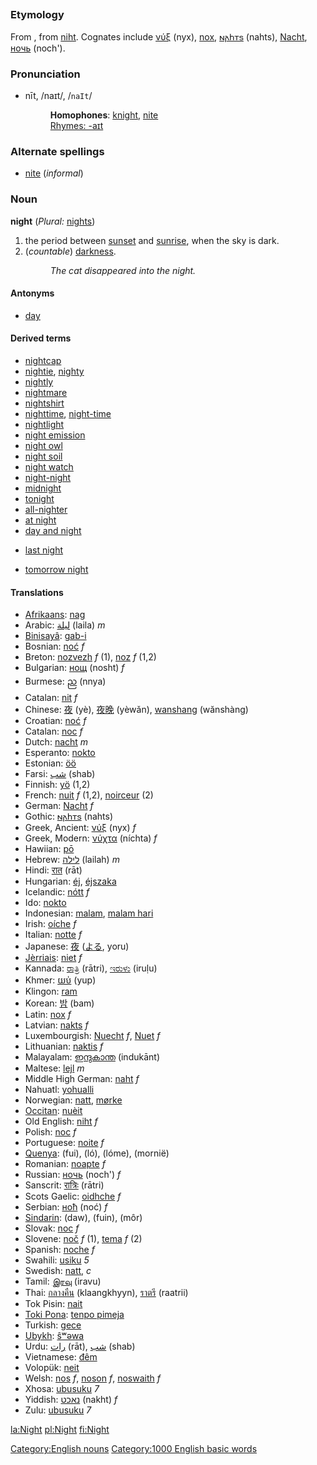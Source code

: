 =={{en}}==
[[Category:English nouns]]
===Etymology===
From {{enm}}, from {{ang}} [[niht]]. Cognates include {{grc}} [[νύξ]] (nyx), {{la}} [[nox]], {{got}} [[𐌽𐌰𐌷𐍄𐍃]] (nahts), {{de}} [[Nacht]], {{ru}} [[ночь]] (noch').
===Pronunciation===
*nīt, /naɪt/, /<tt>naIt</tt>/
*:'''Homophones''': [[knight]], [[nite]]
*:[[Rhymes:English:-aɪt|Rhymes: -aɪt]]

===Alternate spellings===
*[[nite]] (''informal'')

===Noun===
'''night''' (''Plural:'' [[nights]])

#the period between [[sunset]] and [[sunrise]], when the sky is dark.
#(''countable'') [[darkness]].
#:''The cat disappeared into the night.''

====Antonyms====
*[[day]]

====Derived terms====
*[[nightcap]]
*[[nightie]], [[nighty]]
*[[nightly]]
*[[nightmare]]
*[[nightshirt]]
*[[nighttime]], [[night-time]]
*[[nightlight]]
*[[night emission]]
*[[night owl]]
*[[night soil]]
*[[night watch]]
*[[night-night]]
*[[midnight]]
*[[tonight]]
*[[all-nighter]]
*[[at night]]
*[[day and night]]
<!--*[[Friday night]]-->
*[[last night]]
<!--*[[Monday night]]-->
<!--*[[Saturday night]]-->
<!--*[[Sunday night]]-->
<!--*[[Thursday night]]-->
*[[tomorrow night]]
<!--*[[Tuesday night]]-->
<!--*[[Wednesday night]]-->
<!--*[[yesterday night]]-->

====Translations====
*[[Afrikaans]]: [[nag]]
*Arabic: [[ليلة]] (laila) ''m''
*[[Binisayâ]]: [[gab-i]]
*Bosnian: [[noć]] ''f''
*Breton: [[nozvezh]] ''f'' (1), [[noz]] ''f'' (1,2)
*Bulgarian: [[нощ]] (nosht) ''f''
*Burmese: [[ည]] (nnya)
*Catalan: [[nit]] ''f''
*Chinese: [[夜]] (yè), [[夜晚]] (yèwǎn), [[wanshang]] (wănshàng)
*Croatian: [[noć]] ''f''
*Catalan: [[noc]] ''f''
*Dutch: [[nacht]] ''m''
*Esperanto: [[nokto]]
*Estonian: [[öö]]
*Farsi: [[شب]] (shab)
*Finnish: [[yö]] (1,2)
*French: [[nuit]] ''f'' (1,2), [[noirceur]] (2)
*German: [[Nacht]] ''f''
*Gothic: [[𐌽𐌰𐌷𐍄𐍃]] (nahts)
*Greek, Ancient: [[νύξ]] (nyx) ''f''
*Greek, Modern: [[νύχτα]] (níchta) ''f''
*Hawiian: [[pō]]
*Hebrew: [[לילה]] (lailah) ''m''
*Hindi: [[रात]] (rāt)
*Hungarian: [[éj]], [[éjszaka]]
*Icelandic: [[nótt]] ''f''
*Ido: [[nokto]]
*Indonesian: [[malam]], [[malam hari]]
*Irish: [[oíche]] ''f''
*Italian: [[notte]] ''f''
*Japanese: [[夜]] ([[よる]], yoru)
*[[Jèrriais]]:  [[niet]] ''f''
*Kannada: [[ರಾತ್ರಿ]] (rātri), [[ಇರುಳು]] (iruḷu)
*Khmer: [[យប់]] (yup)
*Klingon: [[ram]]
*Korean: [[밤]] (bam)
*Latin: [[nox]] ''f''
*Latvian: [[nakts]] ''f''
*Luxembourgish: [[Nuecht]] ''f'', [[Nuet]] ''f''
*Lithuanian: [[naktis]] ''f''
*Malayalam: [[ഇന്ദുകാന്ത]] (indukānt)
*Maltese: [[lejl]] ''m''
*Middle High German: [[naht]] ''f''
*Nahuatl: [[yohualli]]
*Norwegian: [[natt]], [[mørke]]
*[[Occitan]]: [[nuèit]]
*Old English: [[niht]] ''f''
*Polish: [[noc]] ''f''
*Portuguese: [[noite]] ''f''
*[[Quenya]]: (fui), (ló), (lóme), (mornië)
*Romanian: [[noapte]] ''f''
*Russian: [[ночь]] (noch') ''f''
*Sanscrit: [[रात्रिः]] (rātri)
*Scots Gaelic: [[oidhche]] ''f''
*Serbian: [[ноћ]] (noć) ''f''
*[[Sindarin]]: (daw), (fuin), (môr)
*Slovak: [[noc]] ''f''
*Slovene: [[noč]] ''f'' (1), [[tema]] ''f'' (2)
*Spanish: [[noche]] ''f''
*Swahili: [[usiku]] ''5''
*Swedish: [[natt]], ''c''
*Tamil: [[இரவு]] (iravu)
*Thai: [[กลางคืน]] (klaangkhyyn), [[ราตรี]] (raatrii)
*Tok Pisin: [[nait]]
*[[Toki Pona]]: [[tenpo pimeja]]
*Turkish: [[gece]]
*[[Ubykh]]: [[ŝʷəwa]]
*Urdu: [[رات]] (rāt), [[شب]] (shab)
*Vietnamese: [[đêm]]
*Volopük: [[neit]]
*Welsh: [[nos]] ''f'', [[noson]] ''f'', [[noswaith]] ''f''
*Xhosa: [[ubusuku]] ''7''
*Yiddish: [[נאַכט]] (nakht) ''f''
*Zulu: [[ubusuku]] ''7''

[[la:Night]]
[[pl:Night]]
[[fi:Night]]
[[Category:1000 English basic words]]